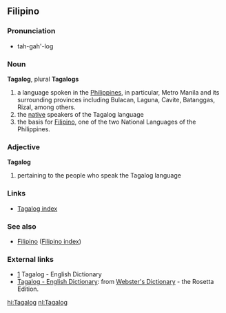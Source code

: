 ==Filipino==
===Pronunciation===
*tah-gah'-log

===Noun===
'''Tagalog''', plural '''Tagalogs'''
#a language spoken in the [[Philippines]], in particular, Metro Manila and its surrounding provinces including Bulacan, Laguna, Cavite, Batanggas, Rizal, among others.
#the [[native]] speakers of the Tagalog language
#the basis for [[Filipino]], one of the two National Languages of the Philippines.

===Adjective===
'''Tagalog'''
#pertaining to the people who speak the Tagalog language

===Links===
*[[Wiktionary:Tagalog index|Tagalog index]]

===See also===
*[[Filipino]] ([[Wiktionary:Filipino index|Filipino index]])

=== External links ===
*[http://www.tagalog-dictionary.com] Tagalog - English Dictionary
*[http://www.websters-online-dictionary.org/definition/Tagalog-english/ Tagalog - English Dictionary]: from [http://www.websters-online-dictionary.org/ Webster's Dictionary] - the Rosetta Edition.

[[hi:Tagalog]]
[[nl:Tagalog]]